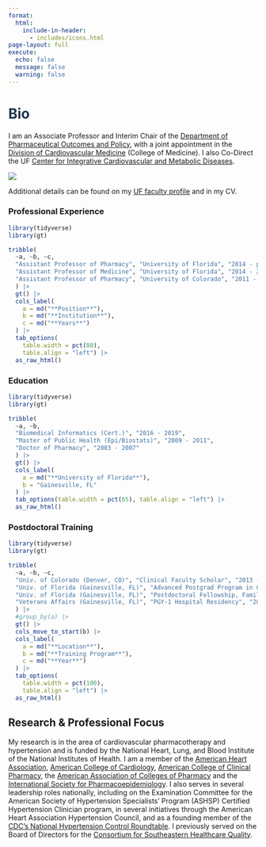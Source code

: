```yaml
---
format: 
  html:
    include-in-header: 
      - includes/icons.html
page-layout: full
execute:
  echo: false
  message: false
  warning: false
---
```


# [Bio]{style="color: #1E354B"}

I am an Associate Professor and Interim Chair of the [Department of Pharmaceutical Outcomes and Policy](https://pop.pharmacy.ufl.edu/), with a joint appointment in the [Division of Cardiovascular Medicine](https://cardiology.medicine.ufl.edu/) (College of Medicine). I also Co-Direct the UF [Center for Integrative Cardiovascular and Metabolic Diseases](https://cicmd.center.ufl.edu/).

::: column-margin
![](assets/steve_profile.jpg)
:::

Additional details can be found on my [UF faculty profile](https://directory.ufhealth.org/smith-steven-1) and in my CV.

### Professional Experience

```r

library(tidyverse)
library(gt)

tribble(
  ~a, ~b, ~c,
  "Assistant Professor of Pharmacy", "University of Florida", "2014 - present",
  "Assistant Professor of Medicine", "University of Florida", "2014 - 2016",
  "Assistant Professor of Pharmacy", "University of Colorado", "2011 - 2014"
  ) |> 
  gt() |> 
  cols_label(
    a = md("**Position**"),
    b = md("**Institution**"),
    c = md("**Years**")
  ) |> 
  tab_options(
    table.width = pct(80), 
    table.align = "left") |> 
  as_raw_html()
```

### Education

```r

library(tidyverse)
library(gt)

tribble(
  ~a, ~b,
  "Biomedical Informatics (Cert.)", "2016 - 2019",
  "Master of Public Health (Epi/Biostats)", "2009 - 2011",
  "Doctor of Pharmacy", "2003 - 2007"
  ) |> 
  gt() |> 
  cols_label(
    a = md("**University of Florida**"),
    b = "Gainesville, FL"
  ) |> 
  tab_options(table.width = pct(65), table.align = "left") |> 
  as_raw_html()
```

### Postdoctoral Training

```r

library(tidyverse)
library(gt)

tribble(
  ~a, ~b, ~c,
  "Univ. of Colorado (Denver, CO)", "Clinical Faculty Scholar", "2013 - 2014",
  "Univ. of Florida (Gainesville, FL)", "Advanced Postgrad Program in Clinical Investigation", "2009 - 2011",
  "Univ. of Florida (Gainesville, FL)", "Postdoctoral Fellowship, Family Medicine Research", "2008 - 2011",
  "Veterans Affairs (Gainesville, FL)", "PGY-1 Hospital Residency", "2007 - 2008"
  ) |> 
  #group_by(a) |> 
  gt() |> 
  cols_move_to_start(b) |> 
  cols_label(
    a = md("**Location**"),
    b = md("**Training Program**"),
    c = md("**Year**")
  ) |> 
  tab_options(
    table.width = pct(100), 
    table.align = "left") |> 
  as_raw_html()
```

## Research & Professional Focus

My research is in the area of cardiovascular pharmacotherapy and hypertension and is funded by the National Heart, Lung, and Blood Institute of the National Institutes of Health. I am a member of the [American Heart Association](https://www.heart.org/), [American College of Cardiology](https://www.acc.org/), [American College of Clinical Pharmacy](https://www.accp.com/), the [American Association of Colleges of Pharmacy](https://www.aacp.org/) and the [International Society for Pharmacoepidemiology](https://www.pharmacoepi.org/). I also serves in several leadership roles nationally, including on the Examination Committee for the American Society of Hypertension Specialists' Program (ASHSP) Certified Hypertension Clinician program, in several initiatives through the American Heart Association Hypertension Council, and as a founding member of the [CDC's National Hypertension Control Roundtable](https://hypertensioncontrol.org/). I previously served on the Board of Directors for the [Consortium for Southeastern Healthcare Quality](https://www.cosehq.org/).